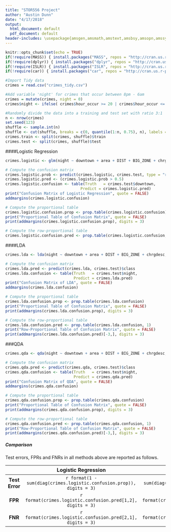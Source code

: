 ```yaml
---
title: "STOR556 Project"
author: "Austin Dunn"
date: "4/17/2018"
output:
  html_document: default
  pdf_document: default
header-includes: \usepackage{amsgen,amsmath,amstext,amsbsy,amsopn,amssymb,mathabx,amsthm,bm,bbm}
---
```


```r
knitr::opts_chunk$set(echo = TRUE)
if(!require(MASS)) { install.packages("MASS", repos = "http://cran.us.r-project.org"); library(MASS) }
if(!require(dplyr)) { install.packages("dplyr", repos = "http://cran.us.r-project.org"); library(dplyr) }
if(!require(ISLR)) { install.packages("ISLR", repos = "http://cran.us.r-project.org"); library(ISLR) }
if(!require(car)) { install.packages("car", repos = "http://cran.us.r-project.org"); library(car) }
```

```r
#Import Tidy data
crimes = read.csv("crimes_tidy.csv")
```

```r
#Add variable 'night' for crimes that occur between 8pm - 6am
crimes = mutate(crimes, night = 0)
crimes$night <- ifelse( crimes$hour_occur >= 20 | crimes$hour_occur <= 5, 1, 0)  
```


```r
#Randomly divide the data into a training and test set with ratio 3:1
n <- nrow(crimes)
set.seed(123)
shuffle <- sample.int(n)
shuffle <- cut(shuffle, breaks = c(0, quantile(1:n, 0.75), n), labels = c("train", "test"))
crimes.train <- split(crimes, shuffle)$train
crimes.test <- split(crimes, shuffle)$test
```


####Logistic Regression
```r
crimes.logistic <- glm(night ~ downtown + area + DIST + BIG_ZONE + chrgdesc, data = crimes.train, family = "binomial")

# Compute the confusion matrix
crimes.logistic.prob <- predict(crimes.logistic, crimes.test, type = "response")
crimes.logistic.pred <- (crimes.logistic.prob > 0.5)
crimes.logistic.confusion <- table(Truth   = crimes.test$downtown,
                                 Predict = crimes.logistic.pred)
print("Confusion Matrix of Logistic Regression", quote = FALSE)
addmargins(crimes.logistic.confusion)

# Compute the proportional table
crimes.logistic.confusion.prop <- prop.table(crimes.logistic.confusion)
print("Proportional Table of Confusion Matrix", quote = FALSE)
print(addmargins(crimes.logistic.confusion.prop), digits = 3)

# Compute the row-proportional table
crimes.logistic.confusion.pred <- prop.table(crimes.logistic.confusion, 1)
```

####LDA
```r
crimes.lda <- lda(night ~ downtown + area + DIST + BIG_ZONE + chrgdesc, data = crimes.train)

# Compute the confusion matrix
crimes.lda.pred <- predict(crimes.lda, crimes.test)$class
crimes.lda.confusion <- table(Truth   = crimes.test$night,
                              Predict = crimes.lda.pred)
print("Confusion Matrix of LDA", quote = FALSE)
addmargins(crimes.lda.confusion)

# Compute the proportional table
crimes.lda.confusion.prop <- prop.table(crimes.lda.confusion)
print("Proportional Table of Confusion Matrix", quote = FALSE)
print(addmargins(crimes.lda.confusion.prop), digits = 3)

# Compute the row-proportional table
crimes.lda.confusion.pred <- prop.table(crimes.lda.confusion, 1)
print("Row-Proportional Table of Confusion Matrix", quote = FALSE)
print(addmargins(crimes.lda.confusion.pred)[-3,], digits = 3)
```


###QDA
```r
crimes.qda <- qda(night ~ downtown + area + DIST + BIG_ZONE + chrgdesc, data = crimes.train)

# Compute the confusion matrix
crimes.qda.pred <- predict(crimes.qda, crimes.test)$class
crimes.qda.confusion <- table(Truth   = crimes.test$night,
                              Predict = crimes.qda.pred)
print("Confusion Matrix of QDA", quote = FALSE)
addmargins(crimes.qda.confusion)

# Compute the proportional table
crimes.qda.confusion.prop <- prop.table(crimes.qda.confusion)
print("Proportional Table of Confusion Matrix", quote = FALSE)
print(addmargins(crimes.qda.confusion.prop), digits = 3)

# Compute the row-proportional table
crimes.qda.confusion.pred <- prop.table(crimes.qda.confusion, 1)
print("Row-Proportional Table of Confusion Matrix", quote = FALSE)
print(addmargins(crimes.qda.confusion.pred)[-3,], digits = 3)
```

##### Comparison

Test errors, FPRs and FNRs in all methods above are reported as follows.

|              |**Logistic Regression**|**LDA**|**QDA**|
|:------------:|:---------------------:|:-----:|:-----:|
|**Test Error**|`r format(1 - sum(diag(crimes.logistic.confusion.prop)), digits = 3)`|`r format(1 - sum(diag(crimes.lda.confusion.prop)), digits = 3)`|`r format(1 - sum(diag(crimes.qda.confusion.prop)), digits = 3)`|
|**FPR**       |`r format(crimes.logistic.confusion.pred[1,2], digits = 3)`|`r format(crimes.lda.confusion.pred[1,2], digits = 3)`|`r format(crimes.qda.confusion.pred[1,2], digits = 3)`|
|**FNR**       |`r format(crimes.logistic.confusion.pred[2,1], digits = 3)`|`r format(crimes.lda.confusion.pred[2,1], digits = 3)`|`r format(crimes.qda.confusion.pred[2,1], digits = 3)`|








 
 
 
 
 
 
 
 
 
 
 
 
 
 
 
 
 
 
 
  
